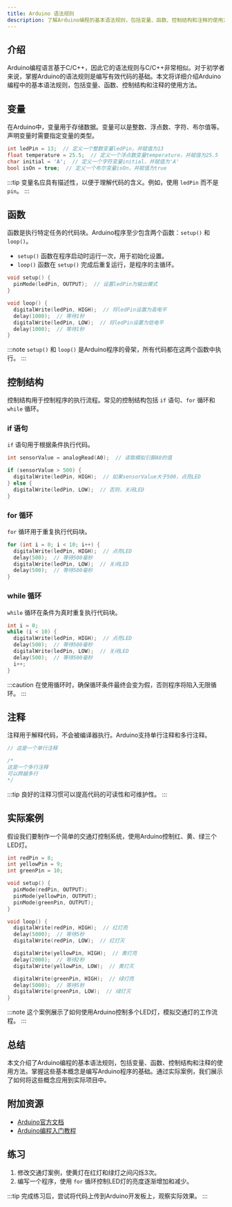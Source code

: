 ```yaml
---
title: Arduino 语法规则
description: 了解Arduino编程的基本语法规则，包括变量、函数、控制结构和注释的使用方法。适合初学者快速上手Arduino编程。
---
```


## 介绍

Arduino编程语言基于C/C++，因此它的语法规则与C/C++非常相似。对于初学者来说，掌握Arduino的语法规则是编写有效代码的基础。本文将详细介绍Arduino编程中的基本语法规则，包括变量、函数、控制结构和注释的使用方法。

## 变量

在Arduino中，变量用于存储数据。变量可以是整数、浮点数、字符、布尔值等。声明变量时需要指定变量的类型。

```cpp
int ledPin = 13;  // 定义一个整数变量ledPin，并赋值为13
float temperature = 25.5;  // 定义一个浮点数变量temperature，并赋值为25.5
char initial = 'A';  // 定义一个字符变量initial，并赋值为'A'
bool isOn = true;  // 定义一个布尔变量isOn，并赋值为true
```

:::tip
变量名应具有描述性，以便于理解代码的含义。例如，使用 `ledPin` 而不是 `pin`。
:::

## 函数

函数是执行特定任务的代码块。Arduino程序至少包含两个函数：`setup()` 和 `loop()`。

- `setup()` 函数在程序启动时运行一次，用于初始化设置。
- `loop()` 函数在 `setup()` 完成后重复运行，是程序的主循环。

```cpp
void setup() {
  pinMode(ledPin, OUTPUT);  // 设置ledPin为输出模式
}

void loop() {
  digitalWrite(ledPin, HIGH);  // 将ledPin设置为高电平
  delay(1000);  // 等待1秒
  digitalWrite(ledPin, LOW);  // 将ledPin设置为低电平
  delay(1000);  // 等待1秒
}
```

:::note
`setup()` 和 `loop()` 是Arduino程序的骨架，所有代码都在这两个函数中执行。
:::

## 控制结构

控制结构用于控制程序的执行流程。常见的控制结构包括 `if` 语句、`for` 循环和 `while` 循环。

### if 语句

`if` 语句用于根据条件执行代码。

```cpp
int sensorValue = analogRead(A0);  // 读取模拟引脚A0的值

if (sensorValue > 500) {
  digitalWrite(ledPin, HIGH);  // 如果sensorValue大于500，点亮LED
} else {
  digitalWrite(ledPin, LOW);  // 否则，关闭LED
}
```

### for 循环

`for` 循环用于重复执行代码块。

```cpp
for (int i = 0; i < 10; i++) {
  digitalWrite(ledPin, HIGH);  // 点亮LED
  delay(500);  // 等待500毫秒
  digitalWrite(ledPin, LOW);  // 关闭LED
  delay(500);  // 等待500毫秒
}
```

### while 循环

`while` 循环在条件为真时重复执行代码块。

```cpp
int i = 0;
while (i < 10) {
  digitalWrite(ledPin, HIGH);  // 点亮LED
  delay(500);  // 等待500毫秒
  digitalWrite(ledPin, LOW);  // 关闭LED
  delay(500);  // 等待500毫秒
  i++;
}
```

:::caution
在使用循环时，确保循环条件最终会变为假，否则程序将陷入无限循环。
:::

## 注释

注释用于解释代码，不会被编译器执行。Arduino支持单行注释和多行注释。

```cpp
// 这是一个单行注释

/*
这是一个多行注释
可以跨越多行
*/
```

:::tip
良好的注释习惯可以提高代码的可读性和可维护性。
:::

## 实际案例

假设我们要制作一个简单的交通灯控制系统，使用Arduino控制红、黄、绿三个LED灯。

```cpp
int redPin = 8;
int yellowPin = 9;
int greenPin = 10;

void setup() {
  pinMode(redPin, OUTPUT);
  pinMode(yellowPin, OUTPUT);
  pinMode(greenPin, OUTPUT);
}

void loop() {
  digitalWrite(redPin, HIGH);  // 红灯亮
  delay(5000);  // 等待5秒
  digitalWrite(redPin, LOW);  // 红灯灭

  digitalWrite(yellowPin, HIGH);  // 黄灯亮
  delay(2000);  // 等待2秒
  digitalWrite(yellowPin, LOW);  // 黄灯灭

  digitalWrite(greenPin, HIGH);  // 绿灯亮
  delay(5000);  // 等待5秒
  digitalWrite(greenPin, LOW);  // 绿灯灭
}
```

:::note
这个案例展示了如何使用Arduino控制多个LED灯，模拟交通灯的工作流程。
:::

## 总结

本文介绍了Arduino编程的基本语法规则，包括变量、函数、控制结构和注释的使用方法。掌握这些基本概念是编写Arduino程序的基础。通过实际案例，我们展示了如何将这些概念应用到实际项目中。

## 附加资源

- [Arduino官方文档](https://www.arduino.cc/reference/en/)
- [Arduino编程入门教程](https://www.arduino.cc/en/Tutorial/BuiltInExamples)

## 练习

1. 修改交通灯案例，使黄灯在红灯和绿灯之间闪烁3次。
2. 编写一个程序，使用 `for` 循环控制LED灯的亮度逐渐增加和减少。

:::tip
完成练习后，尝试将代码上传到Arduino开发板上，观察实际效果。
:::